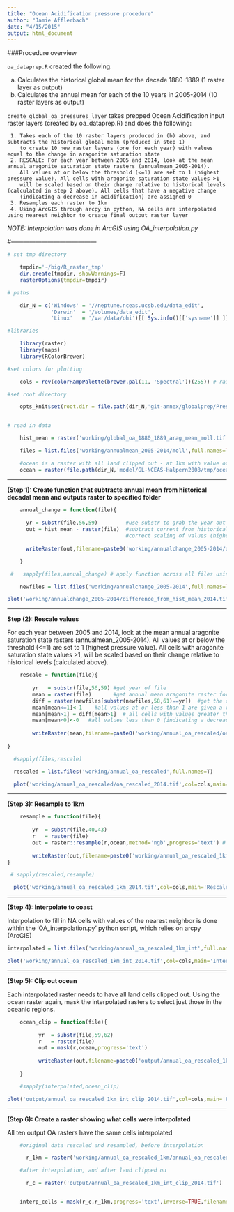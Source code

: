 ```yaml
---
title: "Ocean Acidification pressure procedure"
author: "Jamie Afflerbach"
date: "4/15/2015"
output: html_document
---
```


###Procedure overview

`oa_dataprep.R` created the following:

   a. Calculates the historical global mean for the decade 1880-1889 (1 raster layer as output)
   b. Calculates the annual mean for each of the 10 years in 2005-2014 (10 raster layers as output)

`create_global_oa_pressures_layer` takes prepped Ocean Acidification input raster layers (created by oa_dataprep.R) and does the following:

     1. Takes each of the 10 raster layers produced in (b) above, and subtracts the historical global mean (produced in step 1) 
        to create 10 new raster layers (one for each year) with values equal to the change in aragonite saturation state
     2. RESCALE: For each year between 2005 and 2014, look at the mean annual aragonite saturation state rasters (annualmean_2005-2014). 
        All values at or below the threshold (<=1) are set to 1 (highest pressure value). All cells with aragonite saturation state values >1 
        will be scaled based on their change relative to historical levels (calculated in step 2 above). All cells that have a negative change 
        (indicating a decrease in acidification) are assigned 0    
     3. Resamples each raster to 1km
     4. Using ArcGIS through arcpy in python, NA cells are interpolated using nearest neighbor to create final output raster layer


*NOTE: Interpolation was done in ArcGIS using OA_interpolation.py*

#------------------------------------------

```r

# set tmp directory

    tmpdir='~/big/R_raster_tmp'
    dir.create(tmpdir, showWarnings=F)
    rasterOptions(tmpdir=tmpdir)

# paths

    dir_N = c('Windows' = '//neptune.nceas.ucsb.edu/data_edit',
              'Darwin'  = '/Volumes/data_edit',
              'Linux'   = '/var/data/ohi')[[ Sys.info()[['sysname']] ]]

#libraries

    library(raster)
    library(maps)
    library(RColorBrewer)

#set colors for plotting

    cols = rev(colorRampPalette(brewer.pal(11, 'Spectral'))(255)) # rainbow color scheme

#set root directory

    opts_knit$set(root.dir = file.path(dir_N,'git-annex/globalprep/Pressures_acid/v2015'),warning=FALSE, message=FALSE)


# read in data

    hist_mean = raster('working/global_oa_1880_1889_arag_mean_moll.tif') # historical decadal mean of aragonite saturation state from 1880-1889

    files = list.files('working/annualmean_2005-2014/moll',full.names=TRUE,recursive=TRUE) # list the annual mean raster files for each year in 2005-2014

    #ocean is a raster with all land clipped out - at 1km with value of 1
    ocean = raster(file.path(dir_N,'model/GL-NCEAS-Halpern2008/tmp/ocean.tif'))
```
***

**(Step 1): Create function that subtracts annual mean from historical decadal mean and outputs raster to specified folder**
```r
    annual_change = function(file){
    
      yr = substr(file,56,59)         #use substr to grab the year out of the filename
      out = hist_mean - raster(file)  #subtract current from historical. Although this is counterintuitive, it results in the 
                                      #correct scaling of values (higher values = more acidification)
      
      writeRaster(out,filename=paste0('working/annualchange_2005-2014/difference_from_hist_mean_',yr,sep=""),format='GTiff',overwrite=T)

    }

 #   sapply(files,annual_change) # apply function across all files using sapply

    newfiles = list.files('working/annualchange_2005-2014',full.names=TRUE,recursive=TRUE) #list the new raster files (difference from historical mean)

plot('working/annualchange_2005-2014/difference_from_hist_mean_2014.tif',col=cols,main='Change in aragonite saturation state\n from 1880s to 2014')
```
***
**Step (2): Rescale values**  

For each year between 2005 and 2014, look at the mean annual aragonite saturation state rasters (annualmean_2005-2014). All values at or below the threshold (<=1) are set to 1 (highest pressure value). All cells with aragonite saturation state values >1, will be scaled based on their change relative to historical levels (calculated above). 

```r

    rescale = function(file){
  
        yr   = substr(file,56,59) #get year of file
        mean = raster(file)       #get annual mean aragonite raster for given year
        diff = raster(newfiles[substr(newfiles,58,61)==yr])  #get the change raster for same year ((current-historical)/historical)
        mean[mean<=1]<-1    #all values at or less than 1 are given a value of 1
        mean[mean>1] = diff[mean>1]  # all cells with values greater than 1 are swapped out with their amount of change 
        mean[mean<0]<-0   #all values less than 0 (indicating a decrease in acidity) are capped at 0
        
        writeRaster(mean,filename=paste0('working/annual_oa_rescaled/oa_rescaled_',yr,sep=""),format='GTiff',overwrite=T)
        
}

  #sapply(files,rescale)

  rescaled = list.files('working/annual_oa_rescaled',full.names=T)

  plot('working/annual_oa_rescaled/oa_rescaled_2014.tif',col=cols,main='Rescaled data for 2014')
```
***  

**(Step 3): Resample to 1km**
```r

    resample = function(file){
  
        yr  = substr(file,40,43)
        r   = raster(file)
        out = raster::resample(r,ocean,method='ngb',progress='text') # resample r to the resolution of 'ocean' (~1km)
    
        writeRaster(out,filename=paste0('working/annual_oa_rescaled_1km/annual_oa_rescaled_1km_',yr,sep=''),format='GTiff',overwrite=T)
}

 # sapply(rescaled,resample)

  plot('working/annual_oa_rescaled_1km_2014.tif',col=cols,main='Rescaled to 1km (2014)')


```
***

**(Step 4): Interpolate to coast**

Interpolation to fill in NA cells with values of the nearest neighbor is done within the 'OA_interpolation.py' python script, which relies on arcpy (ArcGIS)
```r
interpolated = list.files('working/annual_oa_rescaled_1km_int',full.names=T)

plot('working/annual_oa_rescaled_1km_int_2014.tif',col=cols,main='Interpolation to fill in NAs')
```
***

**(Step 5): Clip out ocean**

Each interpolated raster needs to have all land cells clipped out. Using the ocean raster again, mask the interpolated rasters to select just those in the oceanic regions.
```r
    ocean_clip = function(file){
  
          yr  = substr(file,59,62)
          r   = raster(file)
          out = mask(r,ocean,progress='text')
  
          writeRaster(out,filename=paste0('output/annual_oa_rescaled_1km_int_clip_',yr,sep=''),format='GTiff',overwrite=T)
  
    }

    #sapply(interpolated,ocean_clip)

plot('output/annual_oa_rescaled_1km_int_clip_2014.tif',col=cols,main='Final Ocean Acidification\n Pressure Layer for 2014')
```
***

**(Step 6): Create a raster showing what cells were interpolated**

All ten output OA rasters have the same cells interpolated
```r
    #original data rescaled and resampled, before interpolation

      r_1km = raster('working/annual_oa_rescaled_1km/annual_oa_rescaled_1km_2014.tif')

    #after interpolation, and after land clipped ou

      r_c = raster('output/annual_oa_rescaled_1km_int_clip_2014.tif')


    interp_cells = mask(r_c,r_1km,progress='text',inverse=TRUE,filename='output/oa_interpolated_cells.tif')
```
